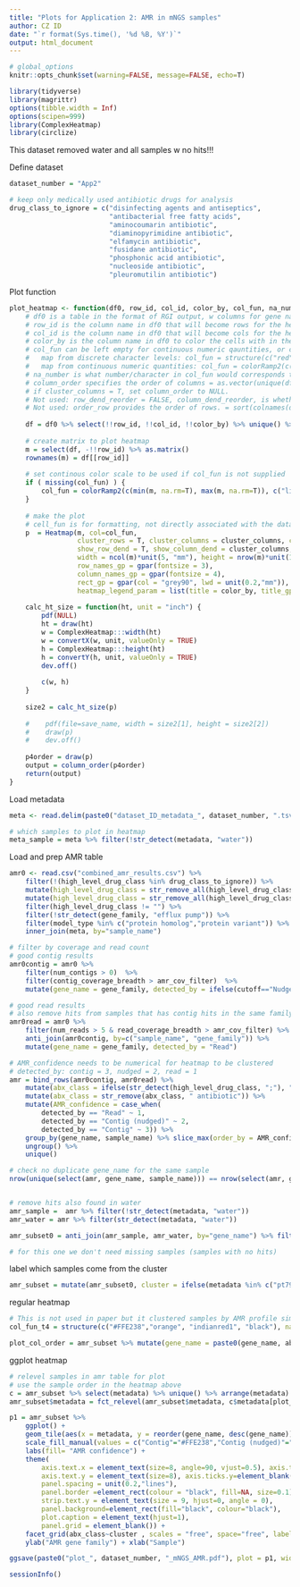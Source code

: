```yaml
---
title: "Plots for Application 2: AMR in mNGS samples"
author: CZ ID
date: "`r format(Sys.time(), '%d %B, %Y')`"
output: html_document
---
```


```r
# global_options
knitr::opts_chunk$set(warning=FALSE, message=FALSE, echo=T)
```

```r
library(tidyverse)
library(magrittr)
options(tibble.width = Inf)
options(scipen=999)
library(ComplexHeatmap)
library(circlize)
```


This dataset removed water and all samples w no hits!!!

Define dataset
```r
dataset_number = "App2"

# keep only medically used antibiotic drugs for analysis
drug_class_to_ignore = c("disinfecting agents and antiseptics",
                         "antibacterial free fatty acids",
                         "aminocoumarin antibiotic", 
                         "diaminopyrimidine antibiotic",
                         "elfamycin antibiotic",
                         "fusidane antibiotic",
                         "phosphonic acid antibiotic",
                         "nucleoside antibiotic", 
                         "pleuromutilin antibiotic") 
```


Plot function
```r
plot_heatmap <- function(df0, row_id, col_id, color_by, col_fun, na_number, column_order, cluster_columns, save_name) {  
    # df0 is a table in the format of RGI output, w columns for gene name, AMR, drug class etc and each row is a hit.
    # row_id is the column name in df0 that will become rows for the heatmap
    # col_id is the column name in df0 that will become cols for the heatmap
    # color_by is the column name in df0 to color the cells with in the heatmap
    # col_fun can be left empty for continuous numeric qauntities, or can be pre-defined and supplied for either:
    #   map from discrete character levels: col_fun = structure(c("red","black"), names = c("Strict","Perfect"))
    #   map from continuous numeric quantities: col_fun = colorRamp2(c(min(m, na.rm=T), max(m, na.rm=T)), c("royalblue1", "indianred1"))
    # na_number is what number/character in col_fun would corresponds to emtpy cells or cells w NA
    # column_order specifies the order of columns = as.vector(unique(df$metadata)). Note this needs cluster_columns to be F to work, even though it should override the latter.   
    # if cluster_columns = T, set column_order to NULL.
    # Not used: row_dend_reorder = FALSE, column_dend_reorder, is whether to turn on clustering
    # Not used: order_row provides the order of rows. = sort(colnames(df)) or = order(as.numeric(gsub("row", "", rownames(mat))))
    
    df = df0 %>% select(!!row_id, !!col_id, !!color_by) %>% unique() %>% spread(!!col_id, !!color_by, fill = na_number)  
    
    # create matrix to plot heatmap
    m = select(df, -!!row_id) %>% as.matrix()
    rownames(m) = df[[row_id]]
    
    # set continous color scale to be used if col_fun is not supplied
    if ( missing(col_fun) ) {
        col_fun = colorRamp2(c(min(m, na.rm=T), max(m, na.rm=T)), c("lightyellow", "indianred1"))
    }
    
    # make the plot
    # cell_fun is for formatting, not directly associated with the data input
    p  = Heatmap(m, col=col_fun, 
                 cluster_rows = T, cluster_columns = cluster_columns, column_order = column_order,
                 show_row_dend = T, show_column_dend = cluster_columns,
                 width = ncol(m)*unit(5, "mm"), height = nrow(m)*unit(1, "mm"),
                 row_names_gp = gpar(fontsize = 3),
                 column_names_gp = gpar(fontsize = 4),
                 rect_gp = gpar(col = "grey90", lwd = unit(0.2,"mm")),
                 heatmap_legend_param = list(title = color_by, title_gp = gpar(fontsize = 4), labels_gp = gpar(fontsize = 3), legend_height = unit(12, "mm"), legend_width = unit(10, "mm")))
    
    calc_ht_size = function(ht, unit = "inch") {
        pdf(NULL)
        ht = draw(ht)
        w = ComplexHeatmap:::width(ht)
        w = convertX(w, unit, valueOnly = TRUE)
        h = ComplexHeatmap:::height(ht)
        h = convertY(h, unit, valueOnly = TRUE)
        dev.off()
        
        c(w, h)
    }
    
    size2 = calc_ht_size(p)
    
    #    pdf(file=save_name, width = size2[1], height = size2[2])
    #    draw(p)
    #    dev.off()
    
    p4order = draw(p)
    output = column_order(p4order)
    return(output)
}

```



Load metadata
```r
meta <- read.delim(paste0("dataset_ID_metadata_", dataset_number, ".tsv")) %>% mutate(amr_cov_filter=ifelse(str_detect(type, "culture"), 50, 10)) 

# which samples to plot in heatmap
meta_sample = meta %>% filter(!str_detect(metadata, "water")) 
```


Load and prep AMR table
```r
amr0 <- read.csv("combined_amr_results.csv") %>% 
    filter(!(high_level_drug_class %in% drug_class_to_ignore)) %>% 
    mutate(high_level_drug_class = str_remove_all(high_level_drug_class, paste(drug_class_to_ignore, collapse = "|"))) %>% 
    mutate(high_level_drug_class = str_remove_all(high_level_drug_class, "^; | ;|; $")) %>% 
    filter(high_level_drug_class != "") %>% 
    filter(!str_detect(gene_family, "efflux pump")) %>% 
    filter(model_type %in% c("protein homolog","protein variant")) %>% 
    inner_join(meta, by="sample_name") 

# filter by coverage and read count
# good contig results
amr0contig = amr0 %>%     
    filter(num_contigs > 0)  %>%     
    filter(contig_coverage_breadth > amr_cov_filter)  %>% 
    mutate(gene_name = gene_family, detected_by = ifelse(cutoff=="Nudged", "Contig (nudged)", "Contig")) 

# good read results
# also remove hits from samples that has contig hits in the same family in the same sample
amr0read = amr0 %>%     
    filter(num_reads > 5 & read_coverage_breadth > amr_cov_filter) %>% 
    anti_join(amr0contig, by=c("sample_name", "gene_family")) %>% 
    mutate(gene_name = gene_family, detected_by = "Read")

# AMR_confidence needs to be numerical for heatmap to be clustered 
# detected_by: contig = 3, nudged = 2, read = 1
amr = bind_rows(amr0contig, amr0read) %>% 
    mutate(abx_class = ifelse(str_detect(high_level_drug_class, ";"), "multiple drug classes", high_level_drug_class)) %>% 
    mutate(abx_class = str_remove(abx_class, " antibiotic")) %>%
    mutate(AMR_confidence = case_when(
        detected_by == "Read" ~ 1,
        detected_by == "Contig (nudged)" ~ 2,
        detected_by == "Contig" ~ 3)) %>% 
    group_by(gene_name, sample_name) %>% slice_max(order_by = AMR_confidence, with_ties = F) %>% 
    ungroup() %>%
    unique() 

# check no duplicate gene_name for the same sample
nrow(unique(select(amr, gene_name, sample_name))) == nrow(select(amr, gene_name, sample_name))


# remove hits also found in water
amr_sample =  amr %>% filter(!str_detect(metadata, "water")) 
amr_water = amr %>% filter(str_detect(metadata, "water")) 

amr_subset0 = anti_join(amr_sample, amr_water, by="gene_name") %>% filter(str_detect(type, "mNGS"))

# for this one we don't need missing samples (samples with no hits)
```


label which samples come from the cluster
```r
amr_subset = mutate(amr_subset0, cluster = ifelse(metadata %in% c("pt79","pt76","pt75","pt74","pt69","pt64","pt61","pt60","pt59"), "cluster", "not in cluster"))
```


regular heatmap
```r
# This is not used in paper but it clustered samples by AMR profile similarities which is used for the column order in the plot below
col_fun_t4 = structure(c("#FFE238","orange", "indianred1", "black"), names = c(3, 2, 1, 0))

plot_col_order = amr_subset %>% mutate(gene_name = paste0(gene_name, abx_class))  %>% plot_heatmap("gene_name", "metadata", "AMR_confidence", col_fun_t4, 0, NULL, T, paste0(dataset_number,"_mNGS_not_used.pdf")) # this function requires a plot name but the plot is not written to file


```


ggplot heatmap
```r
# relevel samples in amr table for plot
# use the sample order in the heatmap above
c = amr_subset %>% select(metadata) %>% unique() %>% arrange(metadata)
amr_subset$metadata = fct_relevel(amr_subset$metadata, c$metadata[plot_col_order])

p1 = amr_subset %>% 
    ggplot() +
    geom_tile(aes(x = metadata, y = reorder(gene_name, desc(gene_name)), fill = detected_by), color = "black", size=0.2) +
    scale_fill_manual(values = c("Contig"="#FFE238","Contig (nudged)"="orange", "Read"="indianred1")) +
    labs(fill= "AMR confidence") +
    theme(
        axis.text.x = element_text(size=8, angle=90, vjust=0.5), axis.ticks.x = element_blank(),
        axis.text.y = element_text(size=8), axis.ticks.y=element_blank(),
        panel.spacing = unit(0.2,"lines"),
        panel.border =element_rect(colour = "black", fill=NA, size=0.1),
        strip.text.y = element_text(size = 9, hjust=0, angle = 0),
        panel.background=element_rect(fill="black", colour="black"),
        plot.caption = element_text(hjust=1),
        panel.grid = element_blank()) +
    facet_grid(abx_class~cluster , scales = "free", space="free", labeller = label_wrap_gen(width=5)) +
    ylab("AMR gene family") + xlab("Sample")

ggsave(paste0("plot_", dataset_number, "_mNGS_AMR.pdf"), plot = p1, width = 12, height =11)
```




```r
sessionInfo()
```

